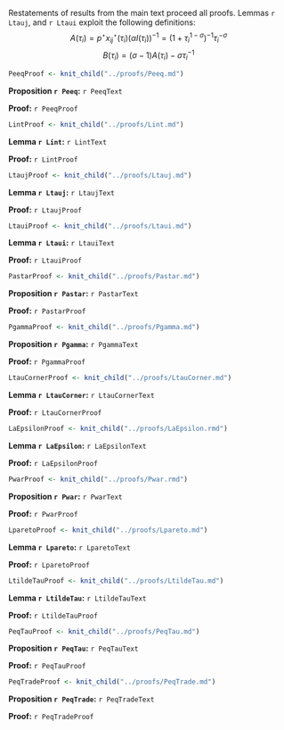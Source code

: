 Restatements of results from the main text proceed all proofs. Lemmas `r Ltauj`, and `r Ltaui` exploit the following definitions:
$$
A(\tau_i) = p^\star x_{ij}^\star(\tau_i) (\alpha I(\tau_i))^{-1} = \left( 1 + \tau_i^{1-\sigma} \right)^{-1} \tau_i^{-\sigma}
$$
$$
B(\tau_i) = (\sigma - 1) A(\tau_i) - \sigma \tau_i^{-1}
$$


```r
PeeqProof <- knit_child("../proofs/Peeq.md")
```

**Proposition `r Peeq`:** `r PeeqText`

**Proof:** `r PeeqProof`

```r
LintProof <- knit_child("../proofs/Lint.md")
```

**Lemma `r Lint`:** `r LintText`

**Proof:** `r LintProof`

```r
LtaujProof <- knit_child("../proofs/Ltauj.md")
```

**Lemma `r Ltauj`:** `r LtaujText`

**Proof:** `r LtaujProof`

```r
LtauiProof <- knit_child("../proofs/Ltaui.md")
```

**Lemma `r Ltaui`:** `r LtauiText`

**Proof:** `r LtauiProof`

```r
PastarProof <- knit_child("../proofs/Pastar.md")
```

**Proposition `r Pastar`:** `r PastarText`

**Proof:** `r PastarProof`

```r
PgammaProof <- knit_child("../proofs/Pgamma.md")
```

**Proposition `r Pgamma`:** `r PgammaText`

**Proof: **`r PgammaProof`

```r
LtauCornerProof <- knit_child("../proofs/LtauCorner.md")
```

**Lemma `r LtauCorner`:** `r LtauCornerText`

**Proof:** `r LtauCornerProof`

```r
LaEpsilonProof <- knit_child("../proofs/LaEpsilon.rmd")
```

**Lemma `r LaEpsilon`:** `r LaEpsilonText`

**Proof:** `r LaEpsilonProof`

```r
PwarProof <- knit_child("../proofs/Pwar.rmd")
```

**Proposition `r Pwar`:** `r PwarText`

**Proof:** `r PwarProof`

```r
LparetoProof <- knit_child("../proofs/Lpareto.md")
```

**Lemma `r Lpareto`:** `r LparetoText`

**Proof:** `r LparetoProof`

```r
LtildeTauProof <- knit_child("../proofs/LtildeTau.md")
```

**Lemma `r LtildeTau`:** `r LtildeTauText`

**Proof:** `r LtildeTauProof`

```r
PeqTauProof <- knit_child("../proofs/PeqTau.md")
```

**Proposition `r PeqTau`:** `r PeqTauText`

**Proof:** `r PeqTauProof` 

```r
PeqTradeProof <- knit_child("../proofs/PeqTrade.md")
```

**Proposition `r PeqTrade`:** `r PeqTradeText`

**Proof:** `r PeqTradeProof` 

